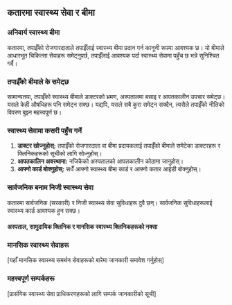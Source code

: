 ## कतारमा स्वास्थ्य सेवा र बीमा

### अनिवार्य स्वास्थ्य बीमा

कतारमा, तपाईँको रोजगारदाताले तपाईँलाई स्वास्थ्य बीमा प्रदान गर्न कानूनी रूपमा आवश्यक छ। यो बीमाले आधारभूत चिकित्सा सेवाहरू समेट्नुपर्छ, तपाईँलाई आवश्यक पर्दा स्वास्थ्य सेवामा पहुँच छ भन्ने सुनिश्चित गर्दै।

### तपाईँको बीमाले के समेट्छ

सामान्यतया, तपाईँको स्वास्थ्य बीमाले डाक्टरको भ्रमण, अस्पतालमा बसाइ र आपतकालीन उपचार समेट्छ। यसले केही औषधिहरू पनि समेट्न सक्छ। यद्यपि, यसले सबै कुरा समेट्न सक्दैन, त्यसैले तपाईँको नीतिको विवरण बुझ्न महत्त्वपूर्ण छ।

### स्वास्थ्य सेवामा कसरी पहुँच गर्ने

1.  **डाक्टर खोज्नुहोस्:** तपाईँको रोजगारदाता वा बीमा प्रदायकलाई तपाईँको बीमाले समेटेका डाक्टरहरू र क्लिनिकहरूको सूचीको लागि सोध्नुहोस्।
2.  **आपतकालिन अवस्थामा:** नजिकैको अस्पतालको आपतकालीन कोठामा जानुहोस्।
3.  **आफ्नो कार्ड बोक्नुहोस्:** सधैँ आफ्नो स्वास्थ्य बीमा कार्ड र आफ्नो कतार आईडी बोक्नुहोस्।

### सार्वजनिक बनाम निजी स्वास्थ्य सेवा

कतारमा सार्वजनिक (सरकारी) र निजी स्वास्थ्य सेवा सुविधाहरू दुवै छन्। सार्वजनिक सुविधाहरूलाई स्वास्थ्य कार्ड आवश्यक हुन सक्छ।

#### अस्पताल, सामुदायिक क्लिनिक र मानसिक स्वास्थ्य क्लिनिकहरूको नक्सा

<HealthcareMap />

### मानसिक स्वास्थ्य सेवाहरू

[यहाँ मानसिक स्वास्थ्य समर्थन सेवाहरूको बारेमा जानकारी समावेश गर्नुहोस्]

### महत्त्वपूर्ण सम्पर्कहरू

[प्रासंगिक स्वास्थ्य सेवा प्राधिकरणहरूको लागि सम्पर्क जानकारीको सूची]
